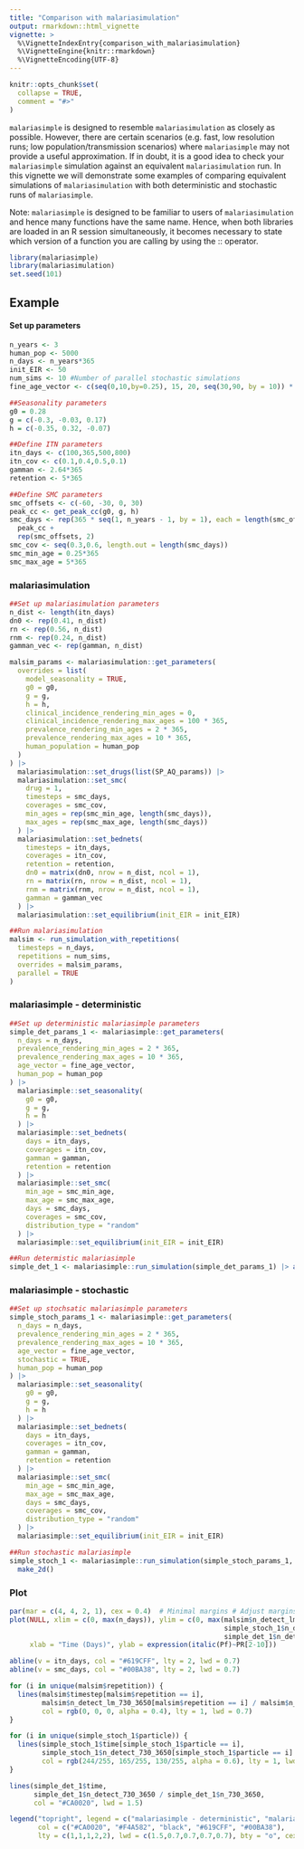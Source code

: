 ```yaml
---
title: "Comparison with malariasimulation"
output: rmarkdown::html_vignette
vignette: >
  %\VignetteIndexEntry{comparison_with_malariasimulation}
  %\VignetteEngine{knitr::rmarkdown}
  %\VignetteEncoding{UTF-8}
---
```


```r
knitr::opts_chunk$set(
  collapse = TRUE,
  comment = "#>"
)
```

`malariasimple` is designed to resemble `malariasimulation` as closely as possible. However, there are certain scenarios (e.g. fast, low resolution runs; low population/transmission scenarios) where `malariasimple` may not provide a useful approximation. If in doubt, it is a good idea to check your `malariasimple` simulation against an equivalent `malariasimulation` run. In this vignette we will demonstrate some examples of comparing equivalent simulations of `malariasimulation` with both deterministic and stochastic runs of `malariasimple`.

Note: `malariasimple` is designed to be familiar to users of `malariasimulation` and hence many functions have the same name. Hence, when both libraries are loaded in an R session simultaneously, it becomes necessary to state which version of a function you are calling by using the :: operator. 

```r
library(malariasimple)
library(malariasimulation)
set.seed(101)
```

## Example

#### Set up parameters
```r
n_years <- 3
human_pop <- 5000
n_days <- n_years*365
init_EIR <- 50
num_sims <- 10 #Number of parallel stochastic simulations
fine_age_vector <- c(seq(0,10,by=0.25), 15, 20, seq(30,90, by = 10)) * 365

##Seasonality parameters
g0 = 0.28
g = c(-0.3, -0.03, 0.17)
h = c(-0.35, 0.32, -0.07)

##Define ITN parameters
itn_days <- c(100,365,500,800)
itn_cov <- c(0.1,0.4,0.5,0.1)
gamman <- 2.64*365
retention <- 5*365

##Define SMC parameters
smc_offsets <- c(-60, -30, 0, 30)
peak_cc <- get_peak_cc(g0, g, h)
smc_days <- rep(365 * seq(1, n_years - 1, by = 1), each = length(smc_offsets)) +
  peak_cc +
  rep(smc_offsets, 2)
smc_cov <- seq(0.3,0.6, length.out = length(smc_days))
smc_min_age = 0.25*365
smc_max_age = 5*365
```

### malariasimulation
```r
##Set up malariasimulation parameters
n_dist <- length(itn_days)
dn0 <- rep(0.41, n_dist)
rn <- rep(0.56, n_dist)
rnm <- rep(0.24, n_dist)
gamman_vec <- rep(gamman, n_dist)

malsim_params <- malariasimulation::get_parameters(
  overrides = list(
    model_seasonality = TRUE,
    g0 = g0,
    g = g,
    h = h,
    clinical_incidence_rendering_min_ages = 0,
    clinical_incidence_rendering_max_ages = 100 * 365,
    prevalence_rendering_min_ages = 2 * 365,
    prevalence_rendering_max_ages = 10 * 365,
    human_population = human_pop
  )
) |>
  malariasimulation::set_drugs(list(SP_AQ_params)) |>
  malariasimulation::set_smc(
    drug = 1,
    timesteps = smc_days,
    coverages = smc_cov,
    min_ages = rep(smc_min_age, length(smc_days)),
    max_ages = rep(smc_max_age, length(smc_days))
  ) |>
  malariasimulation::set_bednets(
    timesteps = itn_days,
    coverages = itn_cov,
    retention = retention,
    dn0 = matrix(dn0, nrow = n_dist, ncol = 1),
    rn = matrix(rn, nrow = n_dist, ncol = 1),
    rnm = matrix(rnm, nrow = n_dist, ncol = 1),
    gamman = gamman_vec
  ) |>
  malariasimulation::set_equilibrium(init_EIR = init_EIR)

##Run malariasimulation
malsim <- run_simulation_with_repetitions(
  timesteps = n_days,
  repetitions = num_sims,
  overrides = malsim_params,
  parallel = TRUE
)
```

### malariasimple - deterministic
```r
##Set up deterministic malariasimple parameters
simple_det_params_1 <- malariasimple::get_parameters(
  n_days = n_days,
  prevalence_rendering_min_ages = 2 * 365,
  prevalence_rendering_max_ages = 10 * 365,
  age_vector = fine_age_vector,
  human_pop = human_pop
) |>
  malariasimple::set_seasonality(
    g0 = g0,
    g = g,
    h = h
  ) |>
  malariasimple::set_bednets(
    days = itn_days,
    coverages = itn_cov,
    gamman = gamman,
    retention = retention
  ) |>
  malariasimple::set_smc(
    min_age = smc_min_age,
    max_age = smc_max_age,
    days = smc_days,
    coverages = smc_cov,
    distribution_type = "random"
  ) |>
  malariasimple::set_equilibrium(init_EIR = init_EIR)

##Run determistic malariasimple
simple_det_1 <- malariasimple::run_simulation(simple_det_params_1) |> as.data.frame()
```

### malariasimple - stochastic
```r
##Set up stochsatic malariasimple parameters
simple_stoch_params_1 <- malariasimple::get_parameters(
  n_days = n_days,
  prevalence_rendering_min_ages = 2 * 365,
  prevalence_rendering_max_ages = 10 * 365,
  age_vector = fine_age_vector,
  stochastic = TRUE,
  human_pop = human_pop
) |>
  malariasimple::set_seasonality(
    g0 = g0,
    g = g,
    h = h
  ) |>
  malariasimple::set_bednets(
    days = itn_days,
    coverages = itn_cov,
    gamman = gamman,
    retention = retention
  ) |>
  malariasimple::set_smc(
    min_age = smc_min_age,
    max_age = smc_max_age,
    days = smc_days,
    coverages = smc_cov,
    distribution_type = "random"
  ) |>
  malariasimple::set_equilibrium(init_EIR = init_EIR)

##Run stochastic malariasimple
simple_stoch_1 <- malariasimple::run_simulation(simple_stoch_params_1, n_particles = num_sims) |>
  make_2d()
```

### Plot
```r
par(mar = c(4, 4, 2, 1), cex = 0.4)  # Minimal margins # Adjust margins (bottom, left, top, right)
plot(NULL, xlim = c(0, max(n_days)), ylim = c(0, max(malsim$n_detect_lm_730_3650 / malsim$n_age_730_3650, 
                                                     simple_stoch_1$n_detect_730_3650 / simple_stoch_1$n_730_3650, 
                                                     simple_det_1$n_detect_730_3650 / simple_det_1$n_730_3650)),
     xlab = "Time (Days)", ylab = expression(italic(Pf)~PR[2-10]))

abline(v = itn_days, col = "#619CFF", lty = 2, lwd = 0.7) 
abline(v = smc_days, col = "#00BA38", lty = 2, lwd = 0.7) 

for (i in unique(malsim$repetition)) {
  lines(malsim$timestep[malsim$repetition == i], 
        malsim$n_detect_lm_730_3650[malsim$repetition == i] / malsim$n_age_730_3650[malsim$repetition == i], 
        col = rgb(0, 0, 0, alpha = 0.4), lty = 1, lwd = 0.7)
}

for (i in unique(simple_stoch_1$particle)) {
  lines(simple_stoch_1$time[simple_stoch_1$particle == i], 
        simple_stoch_1$n_detect_730_3650[simple_stoch_1$particle == i] / simple_stoch_1$n_730_3650[simple_stoch_1$particle == i], 
        col = rgb(244/255, 165/255, 130/255, alpha = 0.6), lty = 1, lwd = 0.7)
}

lines(simple_det_1$time, 
      simple_det_1$n_detect_730_3650 / simple_det_1$n_730_3650, 
      col = "#CA0020", lwd = 1.5)

legend("topright", legend = c("malariasimple - deterministic", "malariasimple - stochastic", "malariasimulation", "ITN distribution", "SMC distribution"),
       col = c("#CA0020", "#F4A582", "black", "#619CFF", "#00BA38"),
       lty = c(1,1,1,2,2), lwd = c(1.5,0.7,0.7,0.7,0.7), bty = "o", cex = 0.8)
```


